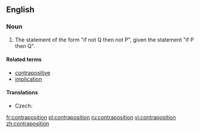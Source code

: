 ==English==
{{wikipedia}}

===Noun===
{{en-noun}}

# {{logic}} The statement of the form "if not Q then not P", given the statement "if P then Q".

====Related terms====
* [[contrapositive]]
* [[implication]]

====Translations====
{{trans-top|logical statement}}
* Czech: {{t-|cs|obměna|f}}
{{trans-mid}}
{{trans-bottom}}

[[fr:contraposition]]
[[pl:contraposition]]
[[ru:contraposition]]
[[vi:contraposition]]
[[zh:contraposition]]